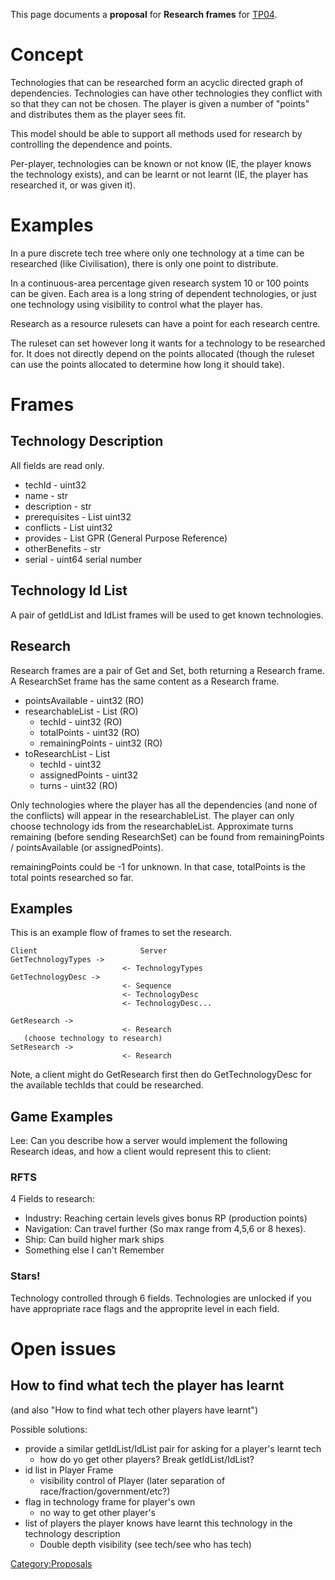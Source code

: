 This page documents a '''proposal''' for '''Research frames''' for [[TP04]].

= Concept =
Technologies that can be researched form an acyclic directed graph of dependencies. Technologies can have other technologies they conflict with so that they can not be chosen. The player is given a number of "points" and distributes them as the player sees fit.

This model should be able to support all methods used for research by controlling the dependence and points.

Per-player, technologies can be known or not know (IE, the player knows the technology exists), and can be learnt or not learnt (IE, the player has researched it, or was given it).

= Examples =
In a pure discrete tech tree where only one technology at a time can be researched (like Civilisation), there is only one point to distribute.

In a continuous-area percentage given research system 10 or 100 points can be given. Each area is a long string of dependent technologies, or just one technology using visibility to control what the player has.

Research as a resource rulesets can have a point for each research centre.

The ruleset can set however long it wants for a technology to be researched for. It does not directly depend on the points allocated (though the ruleset can use the points allocated to determine how long it should take).

= Frames =

== Technology Description ==
All fields are read only.

* techId - uint32
* name - str
* description - str
* prerequisites - List uint32
* conflicts - List uint32
* provides - List GPR (General Purpose Reference)
* otherBenefits - str
* serial - uint64 serial number

== Technology Id List ==
A pair of getIdList and IdList frames will be used to get known technologies.

== Research ==
Research frames are a pair of Get and Set, both returning a Research frame. A ResearchSet frame has the same content as a Research frame.

* pointsAvailable - uint32 (RO)
* researchableList - List (RO)
** techId - uint32 (RO)
** totalPoints - uint32 (RO)
** remainingPoints - uint32 (RO)
* toResearchList - List
** techId - uint32
** assignedPoints - uint32
** turns - uint32 (RO)

Only technologies where the player has all the dependencies (and none of the conflicts) will appear in the researchableList. The player can only choose technology ids from the researchableList. Approximate turns remaining (before sending ResearchSet) can be found from remainingPoints / pointsAvailable (or assignedPoints).

remainingPoints could be -1 for unknown. In that case, totalPoints is the total points researched so far.

== Examples ==

This is an example flow of frames to set the research.

<pre>
Client                       Server
GetTechnologyTypes ->
                         <- TechnologyTypes
GetTechnologyDesc ->
                         <- Sequence
                         <- TechnologyDesc
                         <- TechnologyDesc...

GetResearch ->
                         <- Research
   (choose technology to research)
SetResearch ->
                         <- Research
</pre>

Note, a client might do GetResearch first then do GetTechnologyDesc for the available techIds that could be researched.

== Game Examples ==

Lee: Can you describe how a server would implement the following Research ideas, and how a client would represent this to client:

=== RFTS ===

4 Fields to research:
* Industry: Reaching certain levels gives bonus RP (production points)
* Navigation: Can travel further (So max range from 4,5,6 or 8 hexes).
* Ship: Can build higher mark ships
* Something else I can't Remember

=== Stars! ===

Technology controlled through 6 fields.  Technologies are unlocked if you have appropriate race flags and the approprite level in each field.

= Open issues =
== How to find what tech the player has learnt ==
(and also "How to find what tech other players have learnt")

Possible solutions:
* provide a similar getIdList/IdList pair for asking for a player's learnt tech
** how do yo get other players? Break getIdList/IdList?
* id list in Player Frame
** visibility control of Player (later separation of race/fraction/government/etc?)
* flag in technology frame for player's own
** no way to get other player's
* list of players the player knows have learnt this technology in the technology description
** Double depth visibility (see tech/see who has tech)


[[Category:Proposals]]